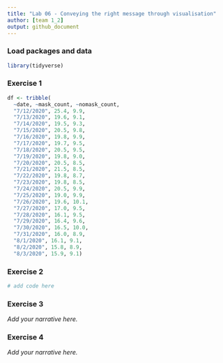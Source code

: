 ```yaml
---
title: "Lab 06 - Conveying the right message through visualisation"
author: [team 1_2]
output: github_document
---
```


### Load packages and data

```r
library(tidyverse) 
```


### Exercise 1

```r
df <- tribble(
  ~date, ~mask_count, ~nomask_count,
  "7/12/2020", 25.4, 9.9,
  "7/13/2020", 19.6, 9.1,
  "7/14/2020", 19.5, 9.3,
  "7/15/2020", 20.5, 9.8,
  "7/16/2020", 19.8, 9.9,
  "7/17/2020", 19.7, 9.5,
  "7/18/2020", 20.5, 9.5,
  "7/19/2020", 19.8, 9.0,
  "7/20/2020", 20.5, 8.5,
  "7/21/2020", 21.5, 8.5,
  "7/22/2020", 19.8, 8.7,
  "7/23/2020", 19.8, 8.5,
  "7/24/2020", 20.5, 9.9,
  "7/25/2020", 19.0, 9.9,
  "7/26/2020", 19.6, 10.1,
  "7/27/2020", 17.0, 9.5, 
  "7/28/2020", 16.1, 9.5,
  "7/29/2020", 16.4, 9.6,
  "7/30/2020", 16.5, 10.0,
  "7/31/2020", 16.0, 8.9,
  "8/1/2020", 16.1, 9.1,
  "8/2/2020", 15.8, 8.9,
  "8/3/2020", 15.9, 9.1)
```


### Exercise 2

```r
# add code here
```


### Exercise 3

*Add your narrative here.*


### Exercise 4

*Add your narrative here.*
